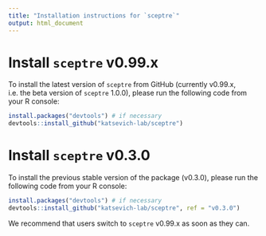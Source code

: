 ```yaml
---
title: "Installation instructions for `sceptre`"
output: html_document
---
```


# Install `sceptre` v0.99.x

To install the latest version of `sceptre` from GitHub (currently v0.99.x, i.e. the beta version of `sceptre` 1.0.0), please run the following code from your R console:

```r
install.packages("devtools") # if necessary
devtools::install_github("katsevich-lab/sceptre")
```

# Install `sceptre` v0.3.0

To install the previous stable version of the package (v0.3.0), please run the following code from your R console:

```r
install.packages("devtools") # if necessary
devtools::install_github("katsevich-lab/sceptre", ref = "v0.3.0")
```

We recommend that users switch to `sceptre` v0.99.x as soon as they can.
